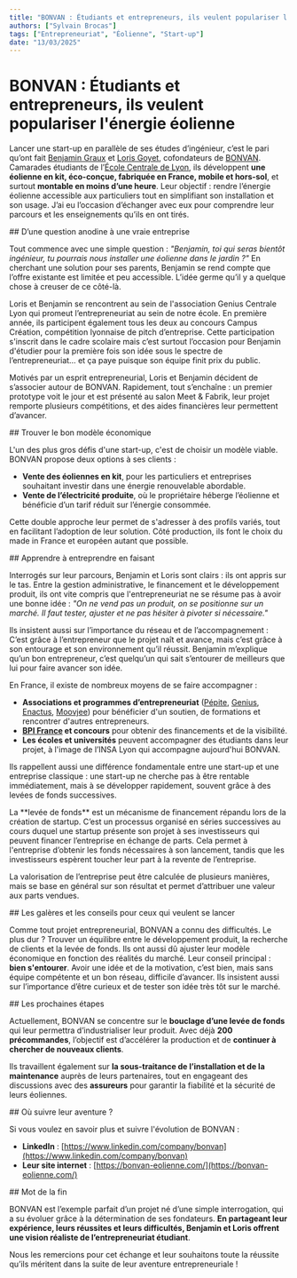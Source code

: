 ---
title: "BONVAN : Étudiants et entrepreneurs, ils veulent populariser l'énergie éolienne"
authors: ["Sylvain Brocas"]
tags: ["Entrepreneuriat", "Éolienne", "Start-up"]
date: "13/03/2025"
---

# BONVAN : Étudiants et entrepreneurs, ils veulent populariser l'énergie éolienne

Lancer une start-up en parallèle de ses études d’ingénieur, c’est le pari qu’ont fait [Benjamin Graux](https://www.linkedin.com/in/benjamin-graux-a1011b25a/?originalSubdomain=fr) et [Loris Goyet](https://www.linkedin.com/in/loris-goyet-928012257/?originalSubdomain=fr), cofondateurs de [BONVAN](https://bonvan-eolienne.com/). Camarades étudiants de l’[École Centrale de Lyon](https://www.ec-lyon.fr/), ils développent **une éolienne en kit, éco-conçue, fabriquée en France, mobile et hors-sol**, et surtout **montable en moins d’une heure**. Leur objectif : rendre l’énergie éolienne accessible aux particuliers tout en simplifiant son installation et son usage. J’ai eu l’occasion d’échanger avec eux pour comprendre leur parcours et les enseignements qu’ils en ont tirés.

<SectionTitle> 
## D’une question anodine à une vraie entreprise
</SectionTitle>

Tout commence avec une simple question : *"Benjamin, toi qui seras bientôt ingénieur, tu pourrais nous installer une éolienne dans le jardin ?"* En cherchant une solution pour ses parents, Benjamin se rend compte que l’offre existante est limitée et peu accessible. L’idée germe qu’il y a quelque chose à creuser de ce côté-là.

Loris et Benjamin se rencontrent au sein de l'association Genius Centrale Lyon qui promeut l’entrepreneuriat au sein de notre école. En première année, ils participent également tous les deux au concours Campus Création, compétition lyonnaise de pitch d’entreprise. Cette participation s'inscrit dans le cadre scolaire mais c’est surtout l’occasion pour Benjamin d'étudier pour la première fois son idée sous le spectre de l’entrepreneuriat… et ça paye puisque son équipe finit prix du public.

Motivés par un esprit entrepreneurial, Loris et Benjamin décident de s’associer autour de BONVAN. Rapidement, tout s’enchaîne : un premier prototype voit le jour et est présenté au salon Meet & Fabrik, leur projet remporte plusieurs compétitions, et des aides financières leur permettent d’avancer.

<Picture src="logo_bonvan.png" little description="Logo de l'entreprise" />

<SectionTitle>
## Trouver le bon modèle économique
</SectionTitle>

L'un des plus gros défis d'une start-up, c'est de choisir un modèle viable. BONVAN propose deux options à  ses clients :
- **Vente des éoliennes en kit**, pour les particuliers et entreprises souhaitant investir dans une énergie renouvelable abordable.
- **Vente de l’électricité produite**, où le propriétaire héberge l’éolienne et bénéficie d’un tarif réduit sur l’énergie consommée.

Cette double approche leur permet de s'adresser à des profils variés, tout en facilitant l’adoption de leur solution. Côté production, ils font le choix du made in France et européen autant que possible.

<SectionTitle>
## Apprendre à entreprendre en faisant
</SectionTitle>

Interrogés sur leur parcours, Benjamin et Loris sont clairs : ils ont appris sur le tas. Entre la gestion administrative, le financement et le développement produit, ils ont vite compris que l'entrepreneuriat ne se résume pas à avoir une bonne idée : *"On ne vend pas un produit, on se positionne sur un marché. Il faut tester, ajuster et ne pas hésiter à pivoter si nécessaire."*

Ils insistent aussi sur l’importance du réseau et de l’accompagnement : C’est grâce à l’entrepreneur que le projet naît et avance, mais c’est grâce à son entourage et son environnement qu’il réussit. Benjamin m’explique qu’un bon entrepreneur, c’est quelqu’un qui sait s’entourer de meilleurs que lui pour faire avancer son idée.

<Picture src="montage_prototype.jpg" description="Le premier prototype a été réalisé en équipe comme un projet de 2ème année. Ici, le premier assemblage du POC (Proof Of Concept)" />

En France, il existe de nombreux moyens de se faire accompagner :
- **Associations et programmes d’entrepreneuriat** ([Pépite](https://www.programme-pepites.fr/), [Genius](https://geniusglobal.fr/), [Enactus](https://enactus.fr/), [Moovjee](https://www.moovjee.fr/news/)) pour bénéficier d'un soutien, de formations  et rencontrer d'autres entrepreneurs.
- **[BPI France](https://www.bpifrance.fr/) et concours** pour obtenir des financements et de la visibilité.
- **Les écoles et universités** peuvent accompagner des étudiants dans leur projet, à l'image de l’INSA Lyon qui accompagne aujourd'hui BONVAN.

<Picture src="decoupe_plasma.jpg" description="Un exemple d'accompagnement par les écoles : permettre l'utilisation des moyens de fabrications des labos ou fablabs présents sur nos différents campus." />

Ils rappellent aussi une différence fondamentale entre une start-up et une entreprise classique : une start-up ne cherche pas à être rentable immédiatement, mais à se développer rapidement, souvent grâce à des levées de fonds successives.

<Note>
La **levée de fonds** est un mécanisme de financement répandu lors de la création de startup. C’est un processus organisé en séries successives au cours duquel une startup présente son projet à ses investisseurs qui peuvent financer l’entreprise en échange de parts. Cela permet à l'entreprise d’obtenir les fonds nécessaires à son lancement, tandis que les investisseurs espèrent toucher leur part à la revente de l’entreprise.

La valorisation de l’entreprise peut être calculée de plusieurs manières, mais se base en général sur son résultat et permet d’attribuer une valeur aux parts vendues.
</Note>

<SectionTitle>
## Les galères et les conseils pour ceux qui veulent se lancer
</SectionTitle>

Comme tout projet entrepreneurial, BONVAN a connu des difficultés. Le plus dur ? Trouver un équilibre entre le développement produit, la recherche de clients et la levée de fonds. Ils ont aussi dû ajuster leur modèle économique en fonction des réalités du marché.
Leur conseil principal : **bien s'entourer**. Avoir une idée et de la motivation, c’est bien, mais sans équipe compétente et un bon réseau, difficile d’avancer. Ils insistent aussi sur l’importance d’être curieux et de tester son idée très tôt sur le marché.

<SectionTitle>
## Les prochaines étapes
</SectionTitle>

Actuellement, BONVAN se concentre sur le **bouclage d’une levée de fonds** qui leur permettra d’industrialiser leur produit. Avec déjà **200 précommandes**, l’objectif est d’accélérer la production et de **continuer à chercher de nouveaux clients**.

Ils travaillent également sur **la sous-traitance de l’installation et de la maintenance** auprès de leurs partenaires, tout en engageant des discussions avec des **assureurs** pour garantir la fiabilité et la sécurité de leurs éoliennes.

<SectionTitle>
## Où suivre leur aventure ?
</SectionTitle>

Si vous voulez en savoir plus et suivre l'évolution de BONVAN :
- **LinkedIn** : [https://www.linkedin.com/company/bonvan](https://www.linkedin.com/company/bonvan)
- **Leur site internet** : [https://bonvan-eolienne.com/](https://bonvan-eolienne.com/)

<SectionTitle>
## Mot de la fin
</SectionTitle>

BONVAN est l’exemple parfait d’un projet né d’une simple interrogation, qui a su évoluer grâce à la détermination de ses fondateurs. **En partageant leur expérience, leurs réussites et leurs difficultés, Benjamin et Loris offrent une vision réaliste de l’entrepreneuriat étudiant**.

Nous les remercions pour cet échange et leur souhaitons toute la réussite qu’ils méritent dans la suite de leur aventure entrepreneuriale !
